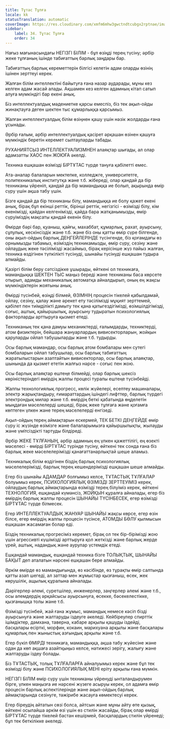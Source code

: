 ```yaml
---
title: Тұтас Тұлға
locale: kk
statusTranslation: automatic
coverImage: https://res.cloudinary.com/xmfm6mhw3gwctndtcubgx2rptnae/image/upload/v1740337243/small_cover_educacion_fundamental_a051170f1c.webp
sidebar:
    label: 34. Тұтас Тұлға
    order: 34
---
```

Нағыз мағынасындағы НЕГІЗГІ БІЛІМ - бұл өзіңді терең түсіну; әрбір жеке тұлғаның ішінде табиғаттың барлық заңдары бар.

Табиғаттың барлық кереметтерін білгісі келетін адам оларды өзінің ішінен зерттеуі керек.

Жалған білім интеллектіні байытуға ғана назар аударады, мұны кез келген адам жасай алады. Ақшамен кез келген адамның кітап сатып алуға мүмкіндігі бар екені анық.

Біз интеллектуалдық мәдениетке қарсы емеспіз, біз тек ақыл-ойды жинақтауға деген шектен тыс құмарлыққа қарсымыз.

Жалған интеллектуалдық білім өзіңнен қашу үшін нәзік жолдарды ғана ұсынады.

Әрбір ғалым, әрбір интеллектуалдық қасірет әрқашан өзінен қашуға мүмкіндік беретін керемет сылтауларды табады.

РУХАНИЯТСЫЗ ИНТЕЛЛЕКТУАЛИЗМНЕН алаяқтар шығады, ал олар адамзатты ХАОС пен ЖОЮҒА әкелді.

Техника ешқашан өзімізді БІРТҰТАС түрде тануға қабілетті емес.

Ата-аналар балаларын мектепке, колледжге, университетге, политехникалық институтқа және т.б. жібереді, олар қандай да бір техниканы үйреніп, қандай да бір мамандыққа ие болып, ақырында өмір сүру үшін ақша табу үшін.

Бізге қандай да бір техниканы білу, мамандыққа ие болу қажет екені анық, бірақ бұл екінші реттік, бірінші реттік, негізгісі - өзімізді білу, кім екенімізді, қайдан келгенімізді, қайда бара жатқанымызды, өмір сүруіміздің мақсаты қандай екенін білу.

Өмірде бәрі бар, қуаныш, қайғы, махаббат, құмарлық, рахат, ауырсыну, сұлулық, кескінсіздік және т.б. және біз оны қатты өмір сүре білгенде, оны ақыл-ойдың барлық ДЕҢГЕЙЛЕРІНДЕ түсінгенде, біз қоғамдағы өз орнымызды табамыз, өзіміздің техникамызды, өмір сүру, сезіну және ойлаудың жеке тәсілімізді жасаймыз, бірақ керісінше жүз пайыз жалған, техника өздігінен түпкілікті түсінуді, шынайы түсінуді ешқашан тудыра алмайды.

Қазіргі білім беру сәтсіздікке ұшырады, өйткені ол техникаға, мамандыққа ШЕКТЕН ТЫС маңыз береді және техниканы баса көрсете отырып, адамды механикалық автоматқа айналдырып, оның ең жақсы мүмкіндіктерін жоятыны анық.

Өмірді түсінбей, өзіңді білмей, ӨЗІМНІҢ процесін тікелей қабылдамай, ойлау, сезіну, қалау және әрекет ету тәсілімізді мұқият зерттемей, қабілет пен тиімділікті дамыту тек қана қатыгездігімізді, өзімшілдігімізді, соғыс, аштық, қайыршылық, ауырсыну тудыратын психологиялық факторларды арттыруға қызмет етеді.

Техниканың тек қана дамуы механиктерді, ғалымдарды, техниктерді, атом физиктерін, бейшара жануарлардың вивисекторларын, жойқын қаруларды ойлап табушыларды және т.б. тудырды.

Осы барлық мамандар, осы барлық атом бомбалары мен сутегі бомбаларын ойлап табушылар, осы барлық табиғаттың жаратылыстарын азаптайтын вивисекторлар, осы барлық алаяқтар, шынында да қызмет ететін жалғыз нәрсе - соғыс пен жою.

Осы барлық алаяқтар ештеңе білмейді, олар барлық шексіз көріністеріндегі өмірдің жалпы процесі туралы ештеңе түсінбейді.

Жалпы технологиялық прогресс, көлік жүйелері, есептеу машиналары, электр жарықтандыру, ғимараттардың ішіндегі лифттер, барлық түрдегі электрондық милар және т.б. өмірдің беткі қабатында өңделетін мыңдаған мәселелерді шешеді, бірақ жеке тұлғаға және қоғамға көптеген үлкен және терең мәселелерді енгізеді.

Ақыл-ойдың терең аймақтарын ескермей, ТЕК БЕТКІ ДЕҢГЕЙДЕ өмір сүру іс жүзінде өзімізге және балаларымызға қайыршылықты, жылауды және үмітсіздікті тартуды білдіреді.

Әрбір ЖЕКЕ ТҰЛҒАНЫҢ, әрбір адамның ең үлкен қажеттілігі, ең өзекті мәселесі - өмірді БІРТҰТАС түрінде түсіну, өйткені тек сонда ғана біз барлық жеке мәселелерімізді қанағаттанарлықтай шеше аламыз.

Техникалық білім өздігінен біздің барлық психологиялық мәселелерімізді, барлық терең кешендерімізді ешқашан шеше алмайды.

Егер біз шынайы АДАМДАР болғымыз келсе, ТҰТАСТЫҚ ТҰЛҒАЛАР болуымыз керек, ПСИХОЛОГИЯЛЫҚ ӨЗІМІЗДІ ЗЕРТТЕУІМІЗ керек, ойлаудың барлық аймақтарында өзімізді терең білуіміз керек, өйткені ТЕХНОЛОГИЯ, ешқандай күмәнсіз, ЖОЙҚЫН құралға айналады, егер біз өмірдің барлық жалпы процесін ШЫНАЙЫ ТҮСІНБЕСЕК, егер өзімізді БІРТҰТАС түрде білмесек.

Егер ИНТЕЛЛЕКТУАЛДЫҚ ЖАНУАР ШЫНАЙЫ жақсы көрсе, егер өзін білсе, егер өмірдің жалпы процесін түсінсе, АТОМДЫ БӨЛУ қылмысын ешқашан жасамаған болар еді.

Біздің техникалық прогресіміз керемет, бірақ ол тек бір-бірімізді жою үшін агрессивті күшімізді арттыруға қол жеткізді және барлық жерде үрей, аштық, надандық және аурулар үстемдік етеді.

Ешқандай мамандық, ешқандай техника бізге ТОЛЫҚТЫҚ, ШЫНАЙЫ БАҚЫТ деп аталатын нәрсені ешқашан бере алмайды.

Әркім өмірде өз мамандығында, өз кәсібінде, өз тұрақты өмір салтында қатты азап шегеді, ал заттар мен жұмыстар қызғаныш, өсек, жек көрушілік, ащылық құралына айналады.

Дәрігерлер әлемі, суретшілер, инженерлер, заңгерлер әлемі және т.б., осы әлемдердің әрқайсысы ауырсынуға, өсекке, бәсекелестікке, қызғанышқа толы және т.б.

Өзімізді түсінбей, жай ғана жұмыс, мамандық немесе кәсіп бізді ауырсынуға және жалтаруды іздеуге әкеледі. Кейбіреулер спирттік ішімдіктер, дәмхана, таверна, кабаре арқылы қашуды іздейді, басқалары есірткі, морфин, кокаин, марихуана арқылы және басқалары құмарлық пен жыныстық азғындық арқылы және т.б.

Егер бүкіл ӨМІРДІ техникаға, мамандыққа, ақша табу жүйесіне және одан да көп ақшаға азайтқыңыз келсе, нәтижесі зерігу, жалығу және жалтаруды іздеу болады.

Біз ТҰТАСТЫҚ, толық ТҰЛҒАЛАРҒА айналуымыз керек және бұл тек өзімізді білу және ПСИХОЛОГИЯЛЫҚ МЕНІ еріту арқылы ғана мүмкін.

НЕГІЗГІ БІЛІМ өмір сүру үшін техниканы үйренуді ынталандырумен бірге, үлкен маңызға ие нәрсені жүзеге асыруы керек, ол адамға өмір процесін барлық аспектілерінде және ақыл-ойдың барлық аймақтарында сезінуге, тәжірибе жасауға көмектесуі керек.

Егер біреудің айтатын сөзі болса, айтсын және мұны айту өте қызық, өйткені осылайша әркім өзі үшін өз стилін жасайды, бірақ олар өмірді БІРТҰТАС түрде тікелей бастан кешірмей, басқалардың стилін үйренеді; бұл тек беткілікке әкеледі.

